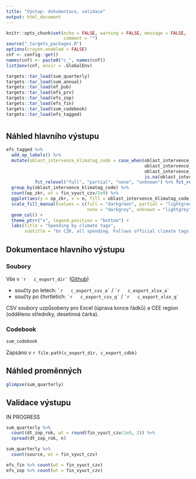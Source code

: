 ```yaml
---
title: "Výstup: dokumentace, validace"
output: html_document
---
```


```r
knitr::opts_chunk$set(echo = FALSE, warning = FALSE, message = FALSE,
                      comment = "")
source("_targets_packages.R")
options(crayon.enabled = FALSE)
cnf <- config::get()
names(cnf) <- paste0("c_", names(cnf))
list2env(cnf, envir = .GlobalEnv)
```

```r
targets::tar_load(sum_quarterly)
targets::tar_load(sum_annual)
targets::tar_load(ef_pub)
targets::tar_load(efs_prv)
targets::tar_load(efs_zop)
targets::tar_load(efs_fin)
targets::tar_load(sum_codebook)
targets::tar_load(efs_tagged)
```

# {.tabset}

## Náhled hlavního výstupu

```r
efs_tagged %>% 
  add_op_labels() %>% 
  mutate(oblast_intervence_klimatag_code = case_when(oblast_intervence_klimatag == 0 ~ "none",
                                                     oblast_intervence_klimatag == 0.4 ~ "partial",
                                                     oblast_intervence_klimatag == 1 ~ "full",
                                                     is.na(oblast_intervence_klimatag) ~ "unknown") %>% 
           fct_relevel("full", "partial", "none", "unknown") %>% fct_rev()) %>% 
  group_by(oblast_intervence_klimatag_code) %>% 
  count(op_zkr, wt = fin_vyuct_czv/1e9) %>% 
  ggplot(aes(y = op_zkr, x = n, fill = oblast_intervence_klimatag_code)) +
  scale_fill_manual(values = c(full = "darkgreen", partial = "lightgreen",
                               none = "darkgrey", unknown = "lightgrey"), name = NULL) +
  geom_col() +
  theme_ptrr("x", legend.position = "bottom") +
  labs(title = "Spending by climate tags",
       subtitle = "bn CZK, all spending. Follows official climate tags.")
```


## Dokumentace hlavního výstupu

### Soubory

Vše v `` `r  
c_export_dir` `` ([Github](`r paste0(c_repo_remote, "/tree/master/", c_export_dir)`)) 

- součty po letech: `` `r  
c_export_csv_a` `` / `` `r  
c_export_xlsx_a` ``
- součty po čtvrtletích: `` `r  
c_export_csv_q` `` / `` `r  
c_export_xlsx_q` ``

CSV soubory uzpůsobeny pro Excel (úprava konce řádků) a CEE region (odděleno středníky, desetinná čárka).

### Codebook

```r
sum_codebook
```

Zapsáno v `r file.path(c_export_dir, c_export_cdbk)`

## Náhled proměnných

```r
glimpse(sum_quarterly)
```

## Validace výstupu

IN PROGRESS

```r
sum_quarterly %>% 
  count(dt_zop_rok, wt = round(fin_vyuct_czv/1e9, 2)) %>% 
  spread(dt_zop_rok, n)
```
```r
sum_quarterly %>% 
  count(source, wt = fin_vyuct_czv)
```

```r
efs_fin %>% count(wt = fin_vyuct_czv)
efs_zop %>% count(wt = fin_vyuct_czv)
```

